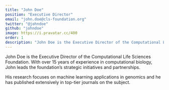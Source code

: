 ```yaml
---
title: "John Doe"
position: "Executive Director"
email: "john.doe@cls-foundation.org"
twitter: "@johndoe"
github: "johndoe"
image: https://i.pravatar.cc/400
order: 1
description: "John Doe is the Executive Director of the Computational Life Sciences Foundation with over 15 years of experience in computational biology."
---
```


John Doe is the Executive Director of the Computational Life Sciences Foundation. With over 15 years of experience in computational biology, John leads the foundation's strategic initiatives and partnerships.

His research focuses on machine learning applications in genomics and he has published extensively in top-tier journals on the subject.